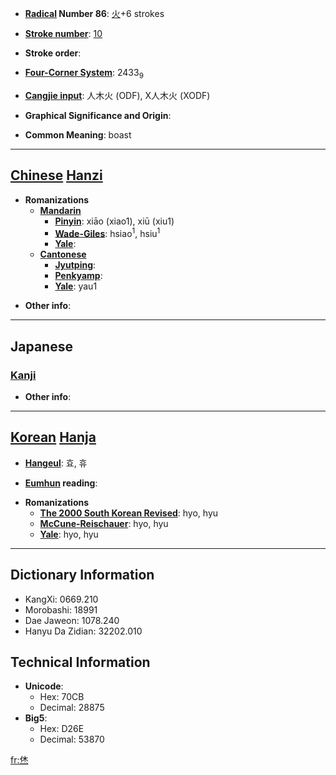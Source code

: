 * '''[[Wiktionary:Chinese radical index| Radical]] Number 86''': [[Wiktionary:Chinese radical index 火|火]]+6 strokes

* '''[[Wiktionary:Chinese total strokes index|Stroke number]]''': [[Wiktionary:Chinese total strokes index 10|10]]

* '''Stroke order''': 

* '''[[Wiktionary:Chinese four corner index|Four-Corner System]]''': 2433<sub>9</sub>

* '''[[Wiktionary:Chinese Cangjie index|Cangjie input]]''': 人木火 (ODF), X人木火 (XODF)

* '''Graphical Significance and Origin''': 

* '''Common Meaning''': boast

----

== [[Chinese]] [[Hanzi]] ==

* '''Romanizations'''
** '''[[Mandarin]]'''
*** '''[[Pinyin]]''': xiāo (xiao1), xiū (xiu1)
*** '''[[Wade-Giles]]''': hsiao<sup>1</sup>, hsiu<sup>1</sup>
*** '''[[Yale]]''': 
** '''[[Cantonese]]'''
*** '''[[Jyutping]]''':
*** '''[[Penkyamp]]''': 
*** '''[[Yale]]''': yau1

* '''Other info''': 

----

==Japanese==
===[[Kanji]]===
{{kanji|on readings=[[こう]] (kō), [[きゅう]] (kyū), [[きょう]] (kyō)|kun readings=[[さいわい]] (saiwai), [[めでたい]] (medetai), [[よい]] (yoi)}}

* '''Other info''':  

----

== [[Korean]] [[Hanja]] ==

* '''[[Hangeul]]''': 효, 휴

* '''[[Eumhun]] reading''': 

* '''Romanizations'''
** '''[[The 2000 South Korean Revised Romanization|The 2000 South Korean Revised]]''': hyo, hyu
** '''[[McCune-Reischauer]]''': hyo, hyu
** '''[[Yale]]''': hyo, hyu

----

== Dictionary Information ==

* KangXi: 0669.210
* Morobashi: 18991
* Dae Jaweon: 1078.240
* Hanyu Da Zidian: 32202.010

== Technical Information ==

* '''Unicode''':
** Hex: 70CB
** Decimal: 28875
* '''Big5''':
** Hex: D26E
** Decimal: 53870

[[fr:烋]]